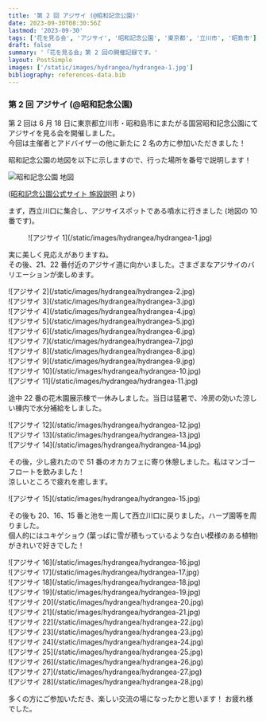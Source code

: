 ```yaml
---
title: '第 2 回 アジサイ (@昭和記念公園)'
date: 2023-09-30T08:30:56Z
lastmod: '2023-09-30'
tags: ['花を見る会', 'アジサイ', '昭和記念公園', '東京都', '立川市', '昭島市']
draft: false
summary: '「花を見る会」第 2 回の開催記録です。'
layout: PostSimple
images: ['/static/images/hydrangea/hydrangea-1.jpg']
bibliography: references-data.bib
---
```


### 第 2 回 アジサイ (@昭和記念公園)

第 2 回は 6 月 18 日に東京都立川市・昭和島市にまたがる国営昭和記念公園にてアジサイを見る会を開催しました。<br />
今回は主催者とアドバイザーの他に新たに 2 名の方に参加いただきました！

昭和記念公園の地図を以下に示しますので、行った場所を番号で説明します！

![昭和記念公園 地図](/static/images/hydrangea/showakinen-koen-map.jpg)

([昭和記念公園公式サイト 施設説明](https://www.showakinen-koen.jp/facility/) より)

まず，西立川口に集合し、アジサイスポットである噴水に行きました (地図の 10 番です)。

<div className="-mx-2 flex flex-wrap overflow-hidden xl:-mx-2">
  <figure className="my-1 w-full overflow-hidden px-2 xl:my-1 xl:w-1/2 xl:px-2">
    ![アジサイ 1](/static/images/hydrangea/hydrangea-1.jpg)
  </figure>
</div>

実に美しく見応えがありますね。<br />
その後、21、22 番付近のアジサイ道に向かいました。さまざまなアジサイのバリエーションが楽しめます。

<div className="-mx-2 flex flex-wrap overflow-hidden xl:-mx-2">
  <div className="my-1 w-full overflow-hidden px-2 xl:my-1 xl:w-1/2 xl:px-2">
    ![アジサイ 2](/static/images/hydrangea/hydrangea-2.jpg)
  </div>
  <div className="my-1 w-full overflow-hidden px-2 xl:my-1 xl:w-1/2 xl:px-2">
    ![アジサイ 3](/static/images/hydrangea/hydrangea-3.jpg)
  </div>
  <div className="my-1 w-full overflow-hidden px-2 xl:my-1 xl:w-1/2 xl:px-2">
    ![アジサイ 4](/static/images/hydrangea/hydrangea-4.jpg)
  </div>
  <div className="my-1 w-full overflow-hidden px-2 xl:my-1 xl:w-1/2 xl:px-2">
    ![アジサイ 5](/static/images/hydrangea/hydrangea-5.jpg)
  </div>
  <div className="my-1 w-full overflow-hidden px-2 xl:my-1 xl:w-1/2 xl:px-2">
    ![アジサイ 6](/static/images/hydrangea/hydrangea-6.jpg)
  </div>
  <div className="my-1 w-full overflow-hidden px-2 xl:my-1 xl:w-1/2 xl:px-2">
    ![アジサイ 7](/static/images/hydrangea/hydrangea-7.jpg)
  </div>
  <div className="my-1 w-full overflow-hidden px-2 xl:my-1 xl:w-1/2 xl:px-2">
    ![アジサイ 8](/static/images/hydrangea/hydrangea-8.jpg)
  </div>
  <div className="my-1 w-full overflow-hidden px-2 xl:my-1 xl:w-1/2 xl:px-2">
    ![アジサイ 9](/static/images/hydrangea/hydrangea-9.jpg)
  </div>
  <div className="my-1 w-full overflow-hidden px-2 xl:my-1 xl:w-1/2 xl:px-2">
    ![アジサイ 10](/static/images/hydrangea/hydrangea-10.jpg)
  </div>
  <div className="my-1 w-full overflow-hidden px-2 xl:my-1 xl:w-1/2 xl:px-2">
    ![アジサイ 11](/static/images/hydrangea/hydrangea-11.jpg)
  </div>
</div>

途中 22 番の花木園展示棟で一休みしました。当日は猛暑で、冷房の効いた涼しい棟内で水分補給をしました。

<div className="-mx-2 flex flex-wrap overflow-hidden xl:-mx-2">
  <div className="my-1 w-full overflow-hidden px-2 xl:my-1 xl:w-1/2 xl:px-2">
    ![アジサイ 12](/static/images/hydrangea/hydrangea-12.jpg)
  </div>
  <div className="my-1 w-full overflow-hidden px-2 xl:my-1 xl:w-1/2 xl:px-2">
    ![アジサイ 13](/static/images/hydrangea/hydrangea-13.jpg)
  </div>
  <div className="my-1 w-full overflow-hidden px-2 xl:my-1 xl:w-1/2 xl:px-2">
    ![アジサイ 14](/static/images/hydrangea/hydrangea-14.jpg)
  </div>
</div>

その後，少し疲れたので 51 番のオカカフェに寄り休憩しました。私はマンゴーフロートを飲みました！ <br />
涼しいところで疲れを癒します。

<div className="-mx-2 flex flex-wrap overflow-hidden xl:-mx-2">
  <div className="my-1 w-full overflow-hidden px-2 xl:my-1 xl:w-1/2 xl:px-2">
    ![アジサイ 15](/static/images/hydrangea/hydrangea-15.jpg)
  </div>
</div>

その後も 20、16、15 番と池を一周して西立川口に戻りました。ハーブ園等を周りました。<br />
個人的にはユキゲショウ (葉っぱに雪が積もっているような白い模様のある植物) がきれいで好きでした！

<div className="-mx-2 flex flex-wrap overflow-hidden xl:-mx-2">
  <div className="my-1 w-full overflow-hidden px-2 xl:my-1 xl:w-1/2 xl:px-2">
    ![アジサイ 16](/static/images/hydrangea/hydrangea-16.jpg)
  </div>
  <div className="my-1 w-full overflow-hidden px-2 xl:my-1 xl:w-1/2 xl:px-2">
    ![アジサイ 17](/static/images/hydrangea/hydrangea-17.jpg)
  </div>
  <div className="my-1 w-full overflow-hidden px-2 xl:my-1 xl:w-1/2 xl:px-2">
    ![アジサイ 18](/static/images/hydrangea/hydrangea-18.jpg)
  </div>
  <div className="my-1 w-full overflow-hidden px-2 xl:my-1 xl:w-1/2 xl:px-2">
    ![アジサイ 19](/static/images/hydrangea/hydrangea-19.jpg)
  </div>
  <div className="my-1 w-full overflow-hidden px-2 xl:my-1 xl:w-1/2 xl:px-2">
    ![アジサイ 20](/static/images/hydrangea/hydrangea-20.jpg)
  </div>
  <div className="my-1 w-full overflow-hidden px-2 xl:my-1 xl:w-1/2 xl:px-2">
    ![アジサイ 21](/static/images/hydrangea/hydrangea-21.jpg)
  </div>
  <div className="my-1 w-full overflow-hidden px-2 xl:my-1 xl:w-1/2 xl:px-2">
    ![アジサイ 22](/static/images/hydrangea/hydrangea-22.jpg)
  </div>
  <div className="my-1 w-full overflow-hidden px-2 xl:my-1 xl:w-1/2 xl:px-2">
    ![アジサイ 23](/static/images/hydrangea/hydrangea-23.jpg)
  </div>
  <div className="my-1 w-full overflow-hidden px-2 xl:my-1 xl:w-1/2 xl:px-2">
    ![アジサイ 24](/static/images/hydrangea/hydrangea-24.jpg)
  </div>
  <div className="my-1 w-full overflow-hidden px-2 xl:my-1 xl:w-1/2 xl:px-2">
    ![アジサイ 25](/static/images/hydrangea/hydrangea-25.jpg)
  </div>
  <div className="my-1 w-full overflow-hidden px-2 xl:my-1 xl:w-1/2 xl:px-2">
    ![アジサイ 26](/static/images/hydrangea/hydrangea-26.jpg)
  </div>
  <div className="my-1 w-full overflow-hidden px-2 xl:my-1 xl:w-1/2 xl:px-2">
    ![アジサイ 27](/static/images/hydrangea/hydrangea-27.jpg)
  </div>
  <div className="my-1 w-full overflow-hidden px-2 xl:my-1 xl:w-1/2 xl:px-2">
    ![アジサイ 28](/static/images/hydrangea/hydrangea-28.jpg)
  </div>
</div>

多くの方にご参加いただき、楽しい交流の場になったかと思います！ お疲れ様でした。